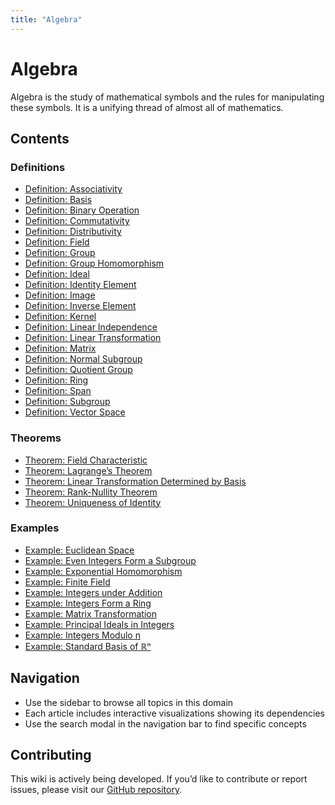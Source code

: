 ```yaml
---
title: "Algebra"
---
```


# Algebra

Algebra is the study of mathematical symbols and the rules for manipulating these symbols. It is a unifying thread of almost all of mathematics.

## Contents

### Definitions

- [Definition: Associativity](def-associativity.qmd)
- [Definition: Basis](def-basis.qmd)
- [Definition: Binary Operation](def-binary-operation.qmd)
- [Definition: Commutativity](def-commutativity.qmd)
- [Definition: Distributivity](def-distributivity.qmd)
- [Definition: Field](def-field.qmd)
- [Definition: Group](def-group.qmd)
- [Definition: Group Homomorphism](def-homomorphism.qmd)
- [Definition: Ideal](def-ideal.qmd)
- [Definition: Identity Element](def-identity-element.qmd)
- [Definition: Image](def-image.qmd)
- [Definition: Inverse Element](def-inverse-element.qmd)
- [Definition: Kernel](def-kernel.qmd)
- [Definition: Linear Independence](def-linear-independence.qmd)
- [Definition: Linear Transformation](def-linear-transformation.qmd)
- [Definition: Matrix](def-matrix.qmd)
- [Definition: Normal Subgroup](def-normal-subgroup.qmd)
- [Definition: Quotient Group](def-quotient-group.qmd)
- [Definition: Ring](def-ring.qmd)
- [Definition: Span](def-span.qmd)
- [Definition: Subgroup](def-subgroup.qmd)
- [Definition: Vector Space](def-vector-space.qmd)

### Theorems

- [Theorem: Field Characteristic](thm-field-characteristic.qmd)
- [Theorem: Lagrange's Theorem](thm-lagrange.qmd)
- [Theorem: Linear Transformation Determined by Basis](thm-linear-transformation-basis.qmd)
- [Theorem: Rank-Nullity Theorem](thm-rank-nullity.qmd)
- [Theorem: Uniqueness of Identity](thm-unique-identity.qmd)

### Examples

- [Example: Euclidean Space](ex-euclidean-space.qmd)
- [Example: Even Integers Form a Subgroup](ex-even-integers-subgroup.qmd)
- [Example: Exponential Homomorphism](ex-exponential-homomorphism.qmd)
- [Example: Finite Field](ex-finite-field.qmd)
- [Example: Integers under Addition](ex-integers-addition.qmd)
- [Example: Integers Form a Ring](ex-integers-ring.qmd)
- [Example: Matrix Transformation](ex-matrix-transformation.qmd)
- [Example: Principal Ideals in Integers](ex-principal-ideal.qmd)
- [Example: Integers Modulo n](ex-quotient-integers-mod-n.qmd)
- [Example: Standard Basis of ℝⁿ](ex-standard-basis-rn.qmd)

## Navigation

- Use the sidebar to browse all topics in this domain
- Each article includes interactive visualizations showing its dependencies
- Use the search modal in the navigation bar to find specific concepts

## Contributing

This wiki is actively being developed. If you'd like to contribute or report issues,
please visit our [GitHub repository](https://github.com/RK0429/ModernMath).
